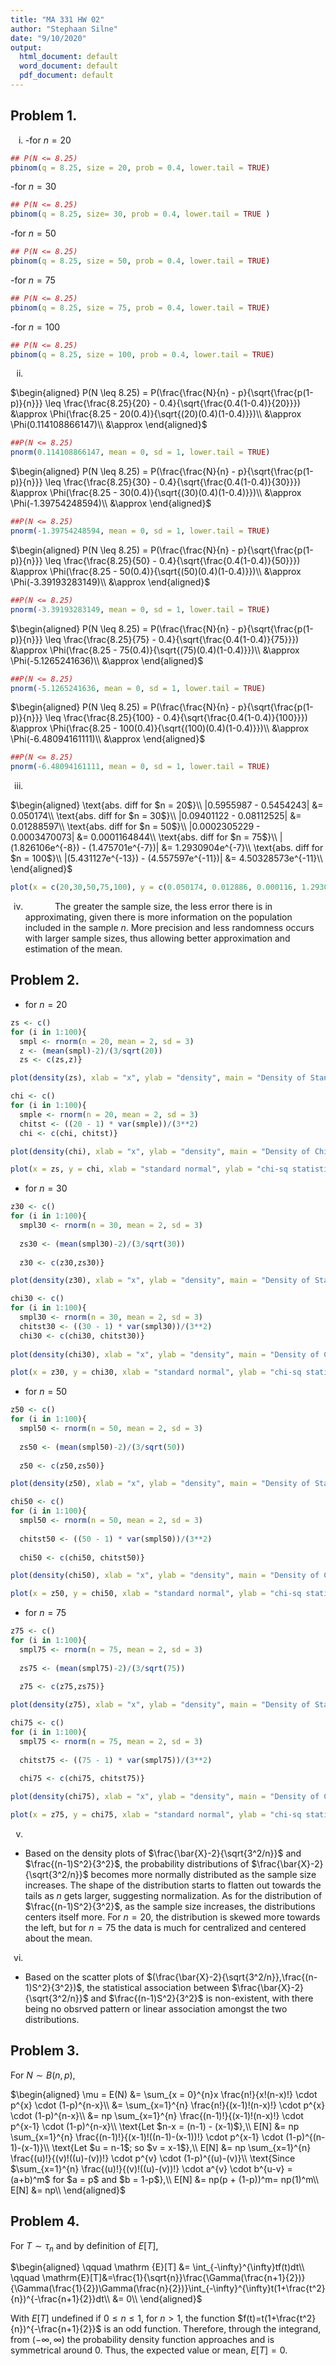 ```yaml
---
title: "MA 331 HW 02"
author: "Stephaan Silne"
date: "9/10/2020"
output:
  html_document: default
  word_document: default
  pdf_document: default
---
```



## Problem 1.

i.
    
  -for $n = 20$
    
```r
## P(N <= 8.25)
pbinom(q = 8.25, size = 20, prob = 0.4, lower.tail = TRUE)
```

  -for $n = 30$

```r
## P(N <= 8.25)
pbinom(q = 8.25, size= 30, prob = 0.4, lower.tail = TRUE )
```
    
  -for $n = 50$
    
```r
## P(N <= 8.25)
pbinom(q = 8.25, size = 50, prob = 0.4, lower.tail = TRUE)
```
    
  -for $n = 75$
    
```r
## P(N <= 8.25)
pbinom(q = 8.25, size = 75, prob = 0.4, lower.tail = TRUE)
```
    
  -for $n = 100$
    
```r
## P(N <= 8.25)
pbinom(q = 8.25, size = 100, prob = 0.4, lower.tail = TRUE)
```


ii.

$\begin{aligned}
P(N \leq 8.25) = P(\frac{\frac{N}{n} - p}{\sqrt{\frac{p(1-p)}{n}}} \leq \frac{\frac{8.25}{20} - 0.4}{\sqrt{\frac{0.4(1-0.4)}{20}}}) &\approx \Phi(\frac{8.25 - 20(0.4)}{\sqrt{(20)(0.4)(1-0.4)}})\\ 
&\approx \Phi(0.114108866147)\\
&\approx
\end{aligned}$

```r
##P(N <= 8.25)
pnorm(0.114108866147, mean = 0, sd = 1, lower.tail = TRUE)
```

$\begin{aligned}
P(N \leq 8.25) = P(\frac{\frac{N}{n} - p}{\sqrt{\frac{p(1-p)}{n}}} \leq \frac{\frac{8.25}{30} - 0.4}{\sqrt{\frac{0.4(1-0.4)}{30}}}) &\approx \Phi(\frac{8.25 - 30(0.4)}{\sqrt{(30)(0.4)(1-0.4)}})\\ 
&\approx \Phi(-1.39754248594)\\
&\approx
\end{aligned}$

```r
##P(N <= 8.25)
pnorm(-1.39754248594, mean = 0, sd = 1, lower.tail = TRUE)
```

$\begin{aligned}
P(N \leq 8.25) = P(\frac{\frac{N}{n} - p}{\sqrt{\frac{p(1-p)}{n}}} \leq \frac{\frac{8.25}{50} - 0.4}{\sqrt{\frac{0.4(1-0.4)}{50}}}) &\approx \Phi(\frac{8.25 - 50(0.4)}{\sqrt{(50)(0.4)(1-0.4)}})\\ 
&\approx \Phi(-3.39193283149)\\
&\approx
\end{aligned}$

```r
##P(N <= 8.25)
pnorm(-3.39193283149, mean = 0, sd = 1, lower.tail = TRUE)
```

$\begin{aligned}
P(N \leq 8.25) = P(\frac{\frac{N}{n} - p}{\sqrt{\frac{p(1-p)}{n}}} \leq \frac{\frac{8.25}{75} - 0.4}{\sqrt{\frac{0.4(1-0.4)}{75}}}) &\approx \Phi(\frac{8.25 - 75(0.4)}{\sqrt{(75)(0.4)(1-0.4)}})\\ 
&\approx \Phi(-5.1265241636)\\
&\approx
\end{aligned}$

```r
##P(N <= 8.25)
pnorm(-5.1265241636, mean = 0, sd = 1, lower.tail = TRUE)
```

$\begin{aligned}
P(N \leq 8.25) = P(\frac{\frac{N}{n} - p}{\sqrt{\frac{p(1-p)}{n}}} \leq \frac{\frac{8.25}{100} - 0.4}{\sqrt{\frac{0.4(1-0.4)}{100}}}) &\approx \Phi(\frac{8.25 - 100(0.4)}{\sqrt{(100)(0.4)(1-0.4)}})\\ 
&\approx \Phi(-6.48094161111)\\
&\approx
\end{aligned}$

```r
##P(N <= 8.25)
pnorm(-6.48094161111, mean = 0, sd = 1, lower.tail = TRUE)
```


iii.


$\begin{aligned}
\text{abs. diff for $n = 20$}\\
|0.5955987 - 0.5454243| &= 0.050174\\
\text{abs. diff for $n = 30$}\\
|0.09401122 - 0.08112525| &= 0.01288597\\
\text{abs. diff for $n = 50$}\\
|0.0002305229 - 0.0003470073| &= 0.0001164844\\
\text{abs. diff for $n = 75$}\\
|(1.826106e^{-8}) - (1.475701e^{-7})| &= 1.2930904e^{-7}\\
\text{abs. diff for $n = 100$}\\
|(5.431127e^{-13}) - (4.557597e^{-11})| &= 4.50328573e^{-11}\\
\end{aligned}$


```r

plot(x = c(20,30,50,75,100), y = c(0.050174, 0.012886, 0.000116, 1.293090*10^-7, 4.503285*10^-11), xlab = "n", ylab = "errors", main = "Scatter Plot of Errors of Approximation")

```

iv. 
|             The greater the sample size, the less error there is in approximating, given there is more information on the population included in the sample $n$. More precision and less randomness occurs with larger sample sizes, thus allowing better approximation and estimation of the mean. 





## Problem 2.


- for $n = 20$


```r

zs <- c()
for (i in 1:100){
  smpl <- rnorm(n = 20, mean = 2, sd = 3)
  z <- (mean(smpl)-2)/(3/sqrt(20))
  zs <- c(zs,z)}

plot(density(zs), xlab = "x", ylab = "density", main = "Density of Standard Normal")
```

```r
chi <- c()
for (i in 1:100){
  smple <- rnorm(n = 20, mean = 2, sd = 3)
  chitst <- ((20 - 1) * var(smple))/(3**2)
  chi <- c(chi, chitst)}

plot(density(chi), xlab = "x", ylab = "density", main = "Density of Chi Sq. Statistic")

```


```r

plot(x = zs, y = chi, xlab = "standard normal", ylab = "chi-sq statistic", main = "Scatter Plot")
```

- for $n = 30$

```r

z30 <- c()
for (i in 1:100){
  smpl30 <- rnorm(n = 30, mean = 2, sd = 3)
  
  zs30 <- (mean(smpl30)-2)/(3/sqrt(30))
  
  z30 <- c(z30,zs30)}

plot(density(z30), xlab = "x", ylab = "density", main = "Density of Standard Normal")

```



```r

chi30 <- c()
for (i in 1:100){
  smpl30 <- rnorm(n = 30, mean = 2, sd = 3)
  chitst30 <- ((30 - 1) * var(smpl30))/(3**2)
  chi30 <- c(chi30, chitst30)}
  
plot(density(chi30), xlab = "x", ylab = "density", main = "Density of Chi Sq. Statistic")

```


```r

plot(x = z30, y = chi30, xlab = "standard normal", ylab = "chi-sq statistic", main = "Scatter Plot")

```



- for $n = 50$

```r


z50 <- c()
for (i in 1:100){
  smpl50 <- rnorm(n = 50, mean = 2, sd = 3)
  
  zs50 <- (mean(smpl50)-2)/(3/sqrt(50))
  
  z50 <- c(z50,zs50)}

plot(density(z50), xlab = "x", ylab = "density", main = "Density of Standard Normal")

```


```r

chi50 <- c()
for (i in 1:100){
  smpl50 <- rnorm(n = 50, mean = 2, sd = 3)
  
  chitst50 <- ((50 - 1) * var(smpl50))/(3**2)
  
  chi50 <- c(chi50, chitst50)}

plot(density(chi50), xlab = "x", ylab = "density", main = "Density of Chi Sq. Statistic")

```


```r

plot(x = z50, y = chi50, xlab = "standard normal", ylab = "chi-sq statistic", main = "Scatter Plot")


```




- for $n = 75$

```r


z75 <- c()
for (i in 1:100){
  smpl75 <- rnorm(n = 75, mean = 2, sd = 3)
  
  zs75 <- (mean(smpl75)-2)/(3/sqrt(75))
  
  z75 <- c(z75,zs75)}

plot(density(z75), xlab = "x", ylab = "density", main = "Density of Standard Normal")

```


```r

chi75 <- c()
for (i in 1:100){
  smpl75 <- rnorm(n = 75, mean = 2, sd = 3)
  
  chitst75 <- ((75 - 1) * var(smpl75))/(3**2)
  
  chi75 <- c(chi75, chitst75)}

plot(density(chi75), xlab = "x", ylab = "density", main = "Density of Chi Sq. Statistic")


```


```r

plot(x = z75, y = chi75, xlab = "standard normal", ylab = "chi-sq statistic", main = "Scatter Plot")
```



v. 

  - Based on the density plots of $\frac{\bar{X}-2}{\sqrt{3^2/n}}$ and $\frac{(n-1)S^2}{3^2}$, the probability distributions of $\frac{\bar{X}-2}{\sqrt{3^2/n}}$ becomes more normally distributed as the sample size increases. The shape of the distribution starts to flatten out towards the tails as $n$ gets larger, suggesting normalization. As for the distribution of $\frac{(n-1)S^2}{3^2}$, as the sample size increases, the distributions centers itself more. For $n = 20$, the distribution is skewed more towards the left, but for $n = 75$ the data is much for centralized and centered about the mean. 
  

vi. 
  - Based on the scatter plots of $(\frac{\bar{X}-2}{\sqrt{3^2/n}},\frac{(n-1)S^2}{3^2})$, the statistical association between $\frac{\bar{X}-2}{\sqrt{3^2/n}}$ and $\frac{(n-1)S^2}{3^2}$ is non-existent, with there being no obsrved pattern or linear association amongst the two distributions. 



## Problem 3.

For $N \sim B(n,p)$, 

$\begin{aligned}
\mu = E(N) &= \sum_{x = 0}^{n}x \frac{n!}{x!(n-x)!} \cdot p^{x} \cdot (1-p)^{n-x}\\
&= \sum_{x=1}^{n} \frac{n!}{(x-1)!(n-x)!} \cdot p^{x} \cdot (1-p)^{n-x}\\
&= np \sum_{x=1}^{n} \frac{(n-1)!}{(x-1)!(n-x)!} \cdot p^{x-1} \cdot (1-p)^{n-x}\\
\text{Let $n-x = (n-1) - (x-1)$},\\
 E[N] &= np \sum_{x=1}^{n} \frac{(n-1)!}{(x-1)!((n-1)-(x-1))!} \cdot p^{x-1} \cdot (1-p)^{(n-1)-(x-1)}\\
\text{Let $u = n-1$; so $v = x-1$},\\
E[N] &= np \sum_{x=1}^{n} \frac{(u)!}{(v)!((u)-(v))!} \cdot p^{v} \cdot (1-p)^{(u)-(v)}\\
\text{Since $\sum_{x=1}^{n} \frac{(u)!}{(v)!((u)-(v))!} \cdot a^{v} \cdot b^{u-v} = (a+b)^m$ for $a = p$ and $b = 1-p$},\\
E[N] &= np(p + (1-p))^m= np(1)^m\\
E[N] &= np\\
\end{aligned}$


## Problem 4.

For $T \sim \tau_{n}$ and by definition of $E[T]$,

$\begin{aligned}
\qquad \mathrm {E}[T] &= \int_{-\infty}^{\infty}tf(t)dt\\
\qquad \mathrm{E}[T]&=\frac{1}{\sqrt{n}}\frac{\Gamma(\frac{n+1}{2})}{\Gamma(\frac{1}{2})\Gamma(\frac{n}{2})}\int_{-\infty}^{\infty}t(1+\frac{t^2}{n})^{-\frac{n+1}{2}}dt\\
 &= 0\\
\end{aligned}$

With $E[T]$ undefined if $0 \leq n \leq 1$, for $n > 1$, the function $f(t)=t(1+\frac{t^2}{n})^{-\frac{n+1}{2}}$ is an odd function. Therefore, through the integrand, from $(-\infty, \infty)$ the probability density function approaches and is symmetrical around 0. Thus, the expected value or mean, $E[T] = 0$.





